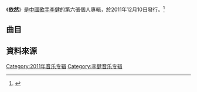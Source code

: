 {{Album infobox | <!-- See Wikipedia:WikiProject_Albums -->
|  Name        = 依然
|  Type        = [[專輯|專輯]]
|  Cover       = 李健依然.jpg
|  Artist      = [[李健|李健]]
|  Released    = 2011年12月10日
|  Format      = CD、[[數位音樂下載|數位音樂下載]]
|  Recorded    = 2011年
|  Genre       = [[國語流行音樂|國語流行音樂]]
|  Length      = 47:14
|  Label       = [[金牌大風|金牌大風]]
|  Producer    = 
|  Last album  = [[傳奇_新歌+精選|傳奇 新歌+精選]] <br />（2010年）
|  This album  = '''依然'''<br />（2011年）
|  Next album  = [[拾光|拾光]]<br />（2013年）
}}
《'''依然'''》是[[中國|中國]][[歌手|歌手]][[李健|李健]]的第六張個人專輯，於2011年12月10日發行。<ref>{{Cite web |url = http://ent.sina.com.cn/y/2011-12-09/15443503620.shtml |title = 李健创作专辑10号上市 收录与久石让合作作品 |author = 新浪娛樂 |date = 2011年12月9日 |accessdate = 2015-04-12 |archive-date = 2012-08-04 |archive-url = https://web.archive.org/web/20120804210602/http://ent.sina.com.cn/y/2011-12-09/15443503620.shtml |dead-url = no }}{{zh-cn}}</ref>

==曲目==
{{Tracklist
|collapsed = 
| headline = 
| total_length = 47:14

| all_writing = 李健<small>(除第6首，作曲為[[久石讓|久石讓]])</small>
| extra_column =

| title1 = 心升明月
| arranger1 = 
| producer1 = 
| extra1 = 
| length1 = 5:18

| title2 = Color Me Love
| arranger2 = 
| producer2 = 
| extra2 = 
| length2 = 3:33

| title3 = 我始終在這裡
| arranger3 = 
| producer3 = 
| extra3 = 
| length3 = 4:21

| title4 = 回到從前
| arranger4 = 
| producer4 = 
| extra4 = 
| length4 = 4:25

| title5 = 捨得
| arranger5 = 
| producer5 = 
| extra5 = 
| length5 = 4:48

| title6 = 珍愛深深
| arranger6 = 
| producer6 = 
| extra6 = 
| length6 = 4:33

| title7 = 依然在路上
| arranger7 = 
| producer7 = 
| extra7 = 
| length7 = 3:40

| title8 = 貝加爾湖畔
| arranger8 = 
| producer8 = 
| extra8 = 
| length8 = 4:05

| title9 = 眷戀
| arranger9 = 
| producer9 = 
| extra9 = 
| length9 = 4:37

| title10 = 凌晨兩點
| arranger10 = 
| producer10 = 
| extra10 = 
| length10 = 4:11

| title11 = 謝謝你
| arranger11 = 
| producer11 = 
| extra11 = 
| length11 = 3:43
}}

== 資料來源 ==
<div class="references-small">
<references></references>
</div>

{{李健}}
[[Category:2011年音乐专辑|Category:2011年音乐专辑]]
[[Category:李健音乐专辑|Category:李健音乐专辑]]
